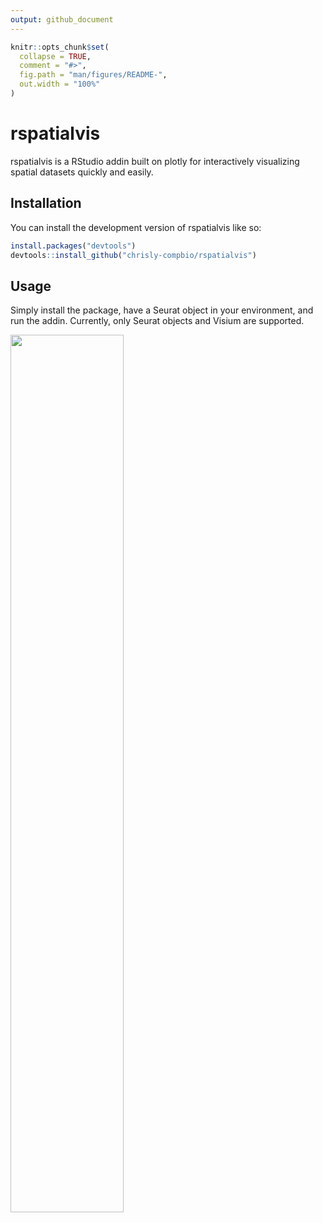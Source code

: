 ```yaml
---
output: github_document
---
```


<!-- README.md is generated from README.Rmd. Please edit that file -->

```r
knitr::opts_chunk$set(
  collapse = TRUE,
  comment = "#>",
  fig.path = "man/figures/README-",
  out.width = "100%"
)
```

# rspatialvis

<!-- badges: start -->
<!-- badges: end -->

rspatialvis is a RStudio addin built on plotly for interactively visualizing spatial datasets quickly and easily. 


## Installation

You can install the development version of rspatialvis like so:

``` r
install.packages("devtools")
devtools::install_github("chrisly-compbio/rspatialvis")
```

## Usage

Simply install the package, have a Seurat object in your environment, and run the addin.
Currently, only Seurat objects and Visium are supported.

<img src="man/figures/vis_window.png" width="60%" />